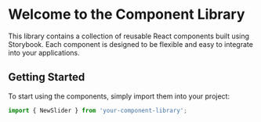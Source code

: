 
<Meta title="Introduction" />

# Welcome to the Component Library

This library contains a collection of reusable React components built using Storybook. Each component is designed to be flexible and easy to integrate into your applications.

## Getting Started

To start using the components, simply import them into your project:

```jsx
import { NewSlider } from 'your-component-library';
